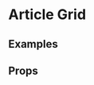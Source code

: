 
<Meta title="2 Pattern Library/4 Slices/Article Grid" component={ArticleGrid} />

# Article Grid
 
 
## Examples

<Preview>
    <Story name="Multiple Articles with first highlighted">
        <div style={{
            padding: "10px",
            maxWidth: "1000px",
            margin: "0 auto"
        }}>
            <ArticleGrid articles={[...demoArticles, ...demoArticles, ...demoArticles, ...demoArticles, ...demoArticles, ...demoArticles, ...demoArticles.slice(0, 2)]} firstHighlighted />
        </div>
    </Story>
</Preview>

<Preview>
    <Story name="Multiple Articles without first highlighted">
        <div style={{
            padding: "10px",
            maxWidth: "1000px",
            margin: "0 auto"
        }}>
            <ArticleGrid articles={[...demoArticles, ...demoArticles, ...demoArticles, ...demoArticles, ...demoArticles, ...demoArticles, ...demoArticles]} />
        </div>
    </Story>
</Preview>

<Preview>
    <Story name="Multiple Articles limited to 3 with load more">
        <div style={{
            padding: "10px",
            maxWidth: "1000px",
            margin: "0 auto"
        }}>
            <ArticleGrid limitArticles articles={[...demoArticles, ...demoArticles]} />
        </div>
    </Story>
</Preview>

<Preview>
    <Story name="Multiple Articles with first highlighted no grey background">
        <div style={{
            padding: "10px",
            maxWidth: "1000px",
            margin: "0 auto"
        }}>
            <ArticleGrid articles={[...demoArticles, ...demoArticles, ...demoArticles, ...demoArticles, ...demoArticles, ...demoArticles, ...demoArticles.slice(0, 2)]} firstHighlighted pageWithSidebar={true}>
                <ArticleGrid articles={false} skeletons={3} pageWithSidebar={true} />
            </ArticleGrid>
        </div>
    </Story>
</Preview>

<Preview>
    <Story name="Three Articles with title and CTA">
        <div style={{
            padding: "10px",
            maxWidth: "1000px",
            margin: "0 auto"
        }}>
            <ArticleGrid articles={[...demoArticles]} optionalTitle="Latest articles" optionalCTALink="http://google.com" optionalCTATitle="View all articles" />
        </div>
    </Story>
</Preview>

<Preview>
    <Story name="1 Article">
        <div style={{
            padding: "10px",
            maxWidth: "1000px",
            margin: "0 auto"
        }}>
            <ArticleGrid articles={[demoArticles[0]]} />
        </div>
    </Story>
</Preview>

<Preview>
    <Story name="2 Articles">
        <div style={{
            padding: "10px",
            maxWidth: "1000px",
            margin: "0 auto"
        }}>
            <ArticleGrid articles={demoArticles.slice(0, 2)} />
        </div>
    </Story>
</Preview>

<Preview>
    <Story name="3 Articles">
        <div style={{
            padding: "10px",
            maxWidth: "1000px",
            margin: "0 auto"
        }}>
            <ArticleGrid articles={demoArticles.slice(0, 3)} />
        </div>
    </Story>
</Preview>

<Preview>
    <Story name="4 Articles">
        <div style={{
            padding: "10px",
            maxWidth: "1000px",
            margin: "0 auto"
        }}>
            <ArticleGrid articles={[...demoArticles.slice(0, 4)]} />
        </div>
    </Story>
</Preview>

<Preview>
    <Story name="5 Articles">
        <div style={{
            padding: "10px",
            maxWidth: "1000px",
            margin: "0 auto"
        }}>
            <ArticleGrid articles={[...demoArticles.slice(0, 5)]} />
        </div>
    </Story>
</Preview>

<Preview>
    <Story name="6 Articles">
        <div style={{
            padding: "10px",
            maxWidth: "1000px",
            margin: "0 auto"
        }}>
            <ArticleGrid articles={[...demoArticles.slice(0, 6)]} />
        </div>
    </Story>
</Preview>

<Preview>
    <Story name="Loading">
        <div style={{
            padding: "10px",
            maxWidth: "1000px",
            margin: "0 auto"
        }}>
            <ArticleGrid articles={false} />
        </div>
    </Story>
</Preview>

<Preview>
    <Story name="Loading with limit">
        <div style={{
            padding: "10px",
            maxWidth: "1000px",
            margin: "0 auto"
        }}>
            <ArticleGrid articles={false} skeletons={3} />
        </div>
    </Story>
</Preview>


<Preview>
    <Story name="Example of loading state">
        <div style={{
            padding: "10px",
            maxWidth: "1000px",
            margin: "0 auto"
        }}>
            <ArticleGrid articles={[...demoArticles, ...demoArticles, ...demoArticles, ...demoArticles, ...demoArticles, ...demoArticles, ...demoArticles.slice(0, 2)]} firstHighlighted pageWithSidebar={true}>
                <ArticleGrid articles={false} skeletons={3} pageWithSidebar={true} />
            </ArticleGrid>
        </div>
    </Story>
</Preview>

## Props 

<Props of={ArticleGrid} />
